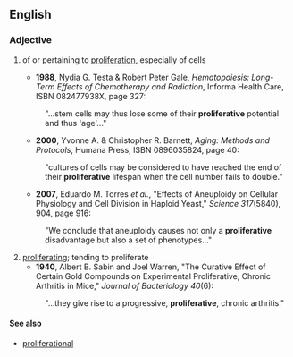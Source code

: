 ==English==

===Adjective===
{{en-adj}}

# {{context|not comparable|cytology}} of or pertaining to [[proliferation]], especially of cells
#*'''1988''', Nydia G. Testa & Robert Peter Gale, ''Hematopoiesis: Long-Term Effects of Chemotherapy and Radiation'', Informa Health Care, ISBN 082477938X, page 327:
#:"...stem cells may thus lose some of their '''proliferative''' potential and thus 'age'..."
#*'''2000''', Yvonne A. & Christopher R. Barnett, ''Aging:  Methods and Protocols'', Humana Press, ISBN 0896035824, page 40:
#:"cultures of cells may be considered to have reached the end of their '''proliferative''' lifespan when the cell number fails to double."
#*'''2007''', Eduardo M. Torres ''et al.'', "Effects of Aneuploidy on Cellular Physiology and Cell Division in Haploid Yeast," ''Science  317''(5840), 904, page 916:
#:"We conclude that aneuploidy causes not only a '''proliferative''' disadvantage but also a set of phenotypes..."
# [[proliferating]]; tending to proliferate
#*'''1940''', Albert B. Sabin and Joel Warren, "The Curative Effect of Certain Gold Compounds on Experimental Proliferative, Chronic Arthritis in Mice," ''Journal of Bacteriology 40''(6):
#:"...they give rise to a progressive, '''proliferative''', chronic arthritis."

====See also====
*[[proliferational]]
